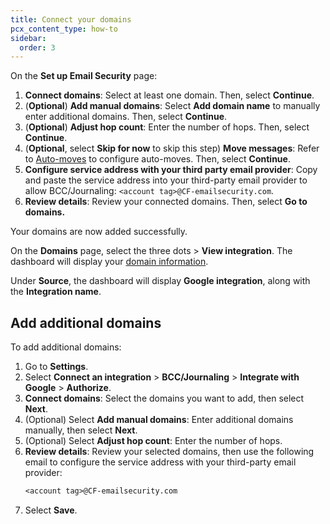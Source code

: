 ```yaml
---
title: Connect your domains
pcx_content_type: how-to
sidebar:
  order: 3
---
```



On the **Set up Email Security** page:

1. **Connect domains**: Select at least one domain. Then, select **Continue**.
2. (**Optional**) **Add manual domains**: Select **Add domain name** to manually enter additional domains. Then, select **Continue**.
3. (**Optional**) **Adjust hop count**: Enter the number of <GlossaryTooltip term="Hops">hops</GlossaryTooltip>. Then, select **Continue**.
4. (**Optional**, select **Skip for now** to skip this step) **Move messages**: Refer to [Auto-moves](/cloudflare-one/email-security/auto-moves/) to configure auto-moves. Then, select **Continue**.
5. **Configure service address with your third party email provider**: Copy and paste the service address into your third-party email provider to allow BCC/Journaling: `<account tag>@CF-emailsecurity.com`.
6. **Review details**: Review your connected domains. Then, select **Go to domains.** 

Your domains are now added successfully.

On the **Domains** page, select the three dots > **View integration**. The dashboard will display your [domain information](/cloudflare-one/email-security/reference/domain-information/). 

Under **Source**, the dashboard will display **Google integration**, along with the **Integration name**.

## Add additional domains

To add additional domains:

1. Go to **Settings**.
2. Select **Connect an integration** > **BCC/Journaling** > **Integrate with Google** > **Authorize**.
3. **Connect domains**: Select the domains you want to add, then select **Next**.
4. (Optional) Select **Add manual domains**: Enter additional domains manually, then select **Next**.
5. (Optional) Select **Adjust hop count**: Enter the number of <GlossaryTooltip term="Hops">hops</GlossaryTooltip>.
6. **Review details**: Review your selected domains, then use the following email to configure the service address with your third-party email provider:    
      ```txt
      <account tag>@CF-emailsecurity.com
      ```
7. Select **Save**.
